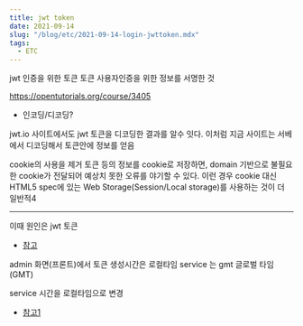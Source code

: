 ```yaml
---
title: jwt token
date: 2021-09-14
slug: "/blog/etc/2021-09-14-login-jwttoken.mdx"
tags:
  - ETC
---
```


jwt
인증을 위한 토큰
토큰 사용자인증을 위한 정보를 서명한 것

https://opentutorials.org/course/3405

* 인코딩/디코딩?

jwt.io 사이트에서도 jwt 토큰을 디코딩한 결과를 알수 잇다.
이처럼 지금 사이트는 서베에서 디코딩해서 토큰안에 정보를 얻음

cookie의 사용을 제거
토큰 등의 정보를 cookie로 저장하면,
domain 기반으로 불필요한 cookie가 전달되어 예상치 못한 오류를 야기할 수 있다.
이런 경우 cookie 대신 HTML5 spec에 있는 Web Storage(Session/Local storage)를 사용하는 것이 더 일반적4

---

이때 원인은 jwt 토큰
* [참고](https://naon.me/posts/til63)

admin 화면(프론트)에서 토큰 생성시간은 로컬타임
service 는 gmt 글로벌 타임 (GMT)

service 시간을 로컬타임으로 변경
* [참고1](https://webisfree.com/2022-01-10/[%EC%9E%90%EB%B0%94%EC%8A%A4%ED%81%AC%EB%A6%BD%ED%8A%B8]-%EB%B0%A9%EB%AC%B8%EC%9E%90%EC%9D%98-%EB%A1%9C%EC%BB%AC-%ED%83%80%EC%9E%84%EC%A1%B4%EA%B3%BC-utc-%EC%8B%9C%EA%B0%84%EC%9D%80-%EC%96%B4%EB%96%BB%EA%B2%8C-%EA%B5%AC%ED%95%A0%EA%B9%8C)
